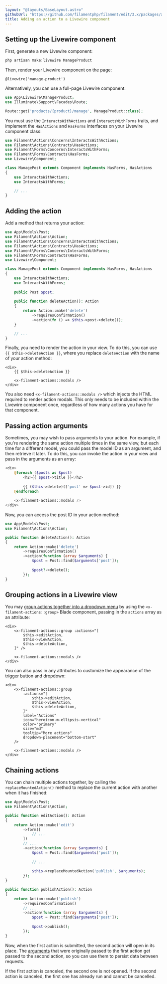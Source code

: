 ```yaml
---
layout: "@layouts/BaseLayout.astro"
githubUrl: "https://github.com/filamentphp/filament/edit/3.x/packages/actions/docs/06-adding-an-action-to-a-livewire-component.md"
title: Adding an action to a Livewire component
---
```


## Setting up the Livewire component

First, generate a new Livewire component:

```bash
php artisan make:livewire ManageProduct
```

Then, render your Livewire component on the page:

```blade
@livewire('manage-product')
```

Alternatively, you can use a full-page Livewire component:

```php
use App\Livewire\ManageProduct;
use Illuminate\Support\Facades\Route;

Route::get('products/{product}/manage', ManageProduct::class);
```

You must use the `InteractsWithActions` and `InteractsWithForms` traits, and implement the `HasActions` and `HasForms` interfaces on your Livewire component class:

```php
use Filament\Actions\Concerns\InteractsWithActions;
use Filament\Actions\Contracts\HasActions;
use Filament\Forms\Concerns\InteractsWithForms;
use Filament\Forms\Contracts\HasForms;
use Livewire\Component;

class ManagePost extends Component implements HasForms, HasActions
{
    use InteractsWithActions;
    use InteractsWithForms;

    // ...
}
```

## Adding the action

Add a method that returns your action:

```php
use App\Models\Post;
use Filament\Actions\Action;
use Filament\Actions\Concerns\InteractsWithActions;
use Filament\Actions\Contracts\HasActions;
use Filament\Forms\Concerns\InteractsWithForms;
use Filament\Forms\Contracts\HasForms;
use Livewire\Component;

class ManagePost extends Component implements HasForms, HasActions
{
    use InteractsWithActions;
    use InteractsWithForms;
    
    public Post $post;
    
    public function deleteAction(): Action
    {
        return Action::make('delete')
            ->requiresConfirmation()
            ->action(fn () => $this->post->delete());
    }

    // ...
}
```

Finally, you need to render the action in your view. To do this, you can use `{{ $this->deleteAction }}`, where you replace `deleteAction` with the name of your action method:

```blade
<div>
    {{ $this->deleteAction }}
    
    <x-filament-actions::modals />
</div>
```

You also need `<x-filament-actions::modals />` which injects the HTML required to render action modals. This only needs to be included within the Livewire component once, regardless of how many actions you have for that component.

## Passing action arguments

Sometimes, you may wish to pass arguments to your action. For example, if you're rendering the same action multiple times in the same view, but each time for a different model, you could pass the model ID as an argument, and then retrieve it later. To do this, you can invoke the action in your view and pass in the arguments as an array:

```php
<div>
    @foreach ($posts as $post)
        <h2>{{ $post->title }}</h2>
        
        {{ ($this->delete)(['post' => $post->id]) }}
    @endforeach
    
    <x-filament-actions::modals />
</div>
```

Now, you can access the post ID in your action method:

```php
use App\Models\Post;
use Filament\Actions\Action;

public function deleteAction(): Action
{
    return Action::make('delete')
        ->requiresConfirmation()
        ->action(function (array $arguments) {
            $post = Post::find($arguments['post']);
            
            $post?->delete();
        });
}
```

## Grouping actions in a Livewire view

You may [group actions together into a dropdown menu](grouping-actions) by using the `<x-filament-actions::group>` Blade component, passing in the `actions` array as an attribute:

```blade
<div>
    <x-filament-actions::group :actions="[
        $this->editAction,
        $this->viewAction,
        $this->deleteAction,
    ]" />
    
    <x-filament-actions::modals />
</div>
```

You can also pass in any attributes to customize the appearance of the trigger button and dropdown:

```blade
<div>
    <x-filament-actions::group
        :actions="[
            $this->editAction,
            $this->viewAction,
            $this->deleteAction,
        ]"
        label="Actions"
        icon="heroicon-m-ellipsis-vertical"
        color="primary"
        size="md"
        tooltip="More actions"
        dropdown-placement="bottom-start"
    />
    
    <x-filament-actions::modals />
</div>
```

## Chaining actions

You can chain multiple actions together, by calling the `replaceMountedAction()` method to replace the current action with another when it has finished:

```php
use App\Models\Post;
use Filament\Actions\Action;

public function editAction(): Action
{
    return Action::make('edit')
        ->form([
            // ...
        ])
        // ...
        ->action(function (array $arguments) {
            $post = Post::find($arguments['post']);
            
            // ...
            
            $this->replaceMountedAction('publish', $arguments);        
        });
}

public function publishAction(): Action
{
    return Action::make('publish')
        ->requiresConfirmation()
        // ...
        ->action(function (array $arguments) {
            $post = Post::find($arguments['post']);
            
            $post->publish();
        });
}
```

Now, when the first action is submitted, the second action will open in its place. The [arguments](#passing-action-arguments) that were originally passed to the first action get passed to the second action, so you can use them to persist data between requests.

If the first action is canceled, the second one is not opened. If the second action is canceled, the first one has already run and cannot be cancelled.
